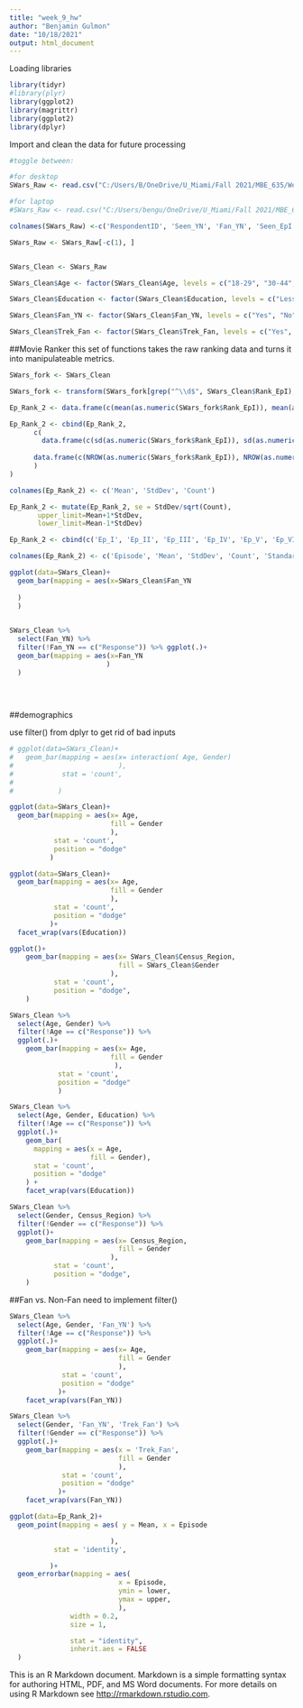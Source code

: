 ```yaml
---
title: "week_9_hw"
author: "Benjamin Gulmon"
date: "10/18/2021"
output: html_document
---
```


Loading libraries
```r

library(tidyr)
#library(plyr)
library(ggplot2)
library(magrittr)
library(ggplot2)
library(dplyr)

```


Import and clean the data for future processing
```R

#toggle between:

#for desktop
SWars_Raw <- read.csv("C:/Users/B/OneDrive/U_Miami/Fall 2021/MBE_635/Weekly/week 10/tidy_HW/star_wars.csv")

#for laptop
#SWars_Raw <- read.csv("C:/Users/bengu/OneDrive/U_Miami/Fall 2021/MBE_635/Weekly/week 10/tidy_HW/star_wars.csv")

colnames(SWars_Raw) <-c('RespondentID', 'Seen_YN', 'Fan_YN', 'Seen_EpI', 'Seen_EpII', 'Seen_EpIII', 'Seen_EpIV', 'Seen_Epv', 'Seen_EpVI', 'Rank_EpI', 'Rank_EpII', 'Rank_EpIII', 'Rank_EpIV', 'Rank_EpV', 'Rank_EpVI', 'View_Han', 'View_Luke', 'View_Leia', 'View_Ani', 'View_Obi', 'View_Emp', 'View_Vader', 'View_Lando', 'View_Boba', 'View_3po', 'View_R2', 'View_Jar', 'View_Padme', 'View_Yoda', 'Shot_First', 'Know_EU', 'Fan_EU', 'Trek_Fan', 'Gender', 'Age', 'Household_Income', 'Education', 'Census_Region')

SWars_Raw <- SWars_Raw[-c(1), ]


SWars_Clean <- SWars_Raw

SWars_Clean$Age <- factor(SWars_Clean$Age, levels = c("18-29", "30-44", "45-60", '> 60', "Response"))

SWars_Clean$Education <- factor(SWars_Clean$Education, levels = c("Less than high school degree", "High school degree", "Some college or Associate degree", "Bachelor degree", "Graduate degree", " ", "Response"))

SWars_Clean$Fan_YN <- factor(SWars_Clean$Fan_YN, levels = c("Yes", "No", " ", "Response"))

SWars_Clean$Trek_Fan <- factor(SWars_Clean$Trek_Fan, levels = c("Yes", "No", " ", "Response"))

```

##Movie Ranker
this set of functions takes the raw ranking data and turns it into manipulateable metrics.
```r

SWars_fork <- SWars_Clean

SWars_fork <- transform(SWars_fork[grep("^\\d$", SWars_Clean$Rank_EpI),,drop=F])

Ep_Rank_2 <- data.frame(c(mean(as.numeric(SWars_fork$Rank_EpI)), mean(as.numeric(SWars_fork$Rank_EpII)), mean(as.numeric(SWars_fork$Rank_EpIII), na.rm = TRUE), mean(as.numeric(SWars_fork$Rank_EpIV)), mean(as.numeric(SWars_fork$Rank_EpV)), mean(as.numeric(SWars_fork$Rank_EpVI))))

Ep_Rank_2 <- cbind(Ep_Rank_2,
      c(
        data.frame(c(sd(as.numeric(SWars_fork$Rank_EpI)), sd(as.numeric(SWars_fork$Rank_EpII)), sd(as.numeric(SWars_fork$Rank_EpIII), na.rm = TRUE), sd(as.numeric(SWars_fork$Rank_EpIV)), sd(as.numeric(SWars_fork$Rank_EpV)), sd(as.numeric(SWars_fork$Rank_EpVI))), check.names = FALSE),
      
      data.frame(c(NROW(as.numeric(SWars_fork$Rank_EpI)), NROW(as.numeric(SWars_fork$Rank_EpII)), NROW(as.numeric(SWars_fork$Rank_EpIII)), NROW(as.numeric(SWars_fork$Rank_EpIV)), NROW(as.numeric(SWars_fork$Rank_EpV)), NROW(as.numeric(SWars_fork$Rank_EpVI))), check.names = FALSE)
      )
)

colnames(Ep_Rank_2) <- c('Mean', 'StdDev', 'Count')

Ep_Rank_2 <- mutate(Ep_Rank_2, se = StdDev/sqrt(Count),
       upper_limit=Mean+1*StdDev, 
       lower_limit=Mean-1*StdDev)

Ep_Rank_2 <- cbind(c('Ep_I', 'Ep_II', 'Ep_III', 'Ep_IV', 'Ep_V', 'Ep_VI'), Ep_Rank_2)

colnames(Ep_Rank_2) <- c('Episode', 'Mean', 'StdDev', 'Count', 'StandardError', 'upper', 'lower')

```



```r
ggplot(data=SWars_Clean)+
  geom_bar(mapping = aes(x=SWars_Clean$Fan_YN
                         
  )
  )
          

SWars_Clean %>% 
  select(Fan_YN) %>%
  filter(!Fan_YN == c("Response")) %>% ggplot(.)+
  geom_bar(mapping = aes(x=Fan_YN
                        )
  )
  
           
        

```


##demographics

use filter() from dplyr to get rid of bad inputs

```r
# ggplot(data=SWars_Clean)+
#   geom_bar(mapping = aes(x= interaction( Age, Gender)
#                          ),
#            stat = 'count',
#            
#           )

ggplot(data=SWars_Clean)+
  geom_bar(mapping = aes(x= Age,
                         fill = Gender
                         ),
           stat = 'count',
           position = "dodge"
          )

ggplot(data=SWars_Clean)+
  geom_bar(mapping = aes(x= Age,
                         fill = Gender
                         ),
           stat = 'count',
           position = "dodge"
          )+
  facet_wrap(vars(Education))

ggplot()+
    geom_bar(mapping = aes(x= SWars_Clean$Census_Region,
                           fill = SWars_Clean$Gender
                         ),
           stat = 'count',
           position = "dodge",
    )
```

```r
SWars_Clean %>% 
  select(Age, Gender) %>%
  filter(!Age == c("Response")) %>%
  ggplot(.)+
    geom_bar(mapping = aes(x= Age,
                         fill = Gender
                          ),
            stat = 'count',
            position = "dodge"
            )

SWars_Clean %>% 
  select(Age, Gender, Education) %>%
  filter(!Age == c("Response")) %>%
  ggplot(.)+
    geom_bar(
      mapping = aes(x = Age,
                    fill = Gender),
      stat = 'count',
      position = "dodge"
    ) +
    facet_wrap(vars(Education))

SWars_Clean %>% 
  select(Gender, Census_Region) %>%
  filter(!Gender == c("Response")) %>%
  ggplot()+
    geom_bar(mapping = aes(x= Census_Region,
                           fill = Gender
                         ),
           stat = 'count',
           position = "dodge",
    )
```


##Fan vs. Non-Fan
need to implement filter()
```r

SWars_Clean %>% 
  select(Age, Gender, 'Fan_YN') %>%
  filter(!Age == c("Response")) %>%
  ggplot(.)+
    geom_bar(mapping = aes(x= Age,
                           fill = Gender
                           ),
             stat = 'count',
             position = "dodge"
            )+
    facet_wrap(vars(Fan_YN))

SWars_Clean %>% 
  select(Gender, 'Fan_YN', 'Trek_Fan') %>%
  filter(!Gender == c("Response")) %>%
  ggplot(.)+
    geom_bar(mapping = aes(x = 'Trek_Fan',
                           fill = Gender
                           ),
             stat = 'count',
             position = "dodge"
            )+
    facet_wrap(vars(Fan_YN))


```



```r

ggplot(data=Ep_Rank_2)+
  geom_point(mapping = aes( y = Mean, x = Episode

                         ),
           stat = 'identity',

          )+
  geom_errorbar(mapping = aes(
                           x = Episode,
                           ymin = lower,
                           ymax = upper,
                           ),
               width = 0.2,
               size = 1,

               stat = "identity",
               inherit.aes = FALSE
  )

```





This is an R Markdown document. Markdown is a simple formatting syntax for authoring HTML, PDF, and MS Word documents. For more details on using R Markdown see <http://rmarkdown.rstudio.com>.
